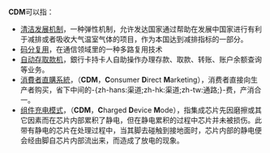 '''CDM'''可以指：
* [[清洁发展机制|清洁发展机制]]，一种弹性机制，允许发达国家通过帮助在发展中国家进行有利于减排或者吸收大气温室气体的项目，作为本国达到减排指标的一部分。
* [[码分复用|码分复用]]，在通信领域里的一种多路复用技术
* [[自动存取款机|自动存取款机]]，銀行卡持卡人自助操作办理存款、取款、转账、账户余额查询等业务。
* [[消費者直購系統|消費者直購系統]]，（'''CDM'''，'''C'''onsumer '''D'''irect '''M'''arketing），消费者直接向生产者购买，省下中间的-{zh-hans:渠道;zh-hk:渠道;zh-tw:通路;}-费，产消合一。
* [[组件充电模式|组件充电模式]]，（'''CDM'''，'''C'''harged '''D'''evice '''M'''ode），指集成芯片先因磨擦或其它因素而在芯片内部累积了静电，但在静电累积的过程中芯片并未被损伤。此带有静电的芯片在处理过程中，当其脚去碰触到接地面时，芯片内部的静电便会经由脚自芯片内部流出来，而造成了放电的现象。
{{disambig|Cat=三字拉丁字母缩写消歧义}}